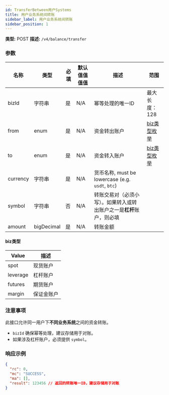 ```yaml
---
id: TransferBetween用户Systems
title: 用户业务系统间转账
sidebar_label: 用户业务系统间转账
sidebar_position: 1
---
```


**类型:** POST **描述:** `/v4/balance/transfer`

### 参数

| 名称 | 类型 | 必填 | 默认值值值值 | 描述 | 范围 |
| --- | --- | --- | --- | --- | --- |
| bizId | 字符串 | 是 | N/A | 幂等处理的唯一ID | 最大长度：128 |
| from | enum | 是 | N/A | 资金转出账户 | [biz类型枚举](#biz类型) |
| to | enum | 是 | N/A | 资金转入账户 | [biz类型枚举](#biz类型) |
| currency | 字符串 | 是 | N/A | 货币名称, must be lowercase (e.g. `usdt`, `btc`) |  |
| symbol | 字符串 | 否 | N/A | 转账交易对（必须小写）。如果转入或转出账户之一是**杠杆**账户，则必填 |  |
| amount | bigDecimal | 是 | N/A | 转账金额 |  |

#### biz类型

| Value | 描述 |
| --- | --- |
| spot | 现货账户 |
| leverage | 杠杆账户 |
| futures | 期货账户 |
| margin | 保证金账户 |

### 注意事项

此接口允许同一用户下**不同业务系统**之间的资金转账。

- `bizId` 确保幂等处理，建议存储用于对账。
- 如果涉及杠杆账户，必须提供 `symbol`。

### 响应示例

```json title="Response"
{
  "rc": 0,
  "mc": "SUCCESS",
  "ma": [],
  "result": 123456 // 返回的转账唯一ID，建议存储用于对账
}
```
